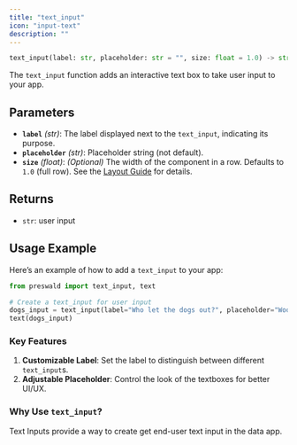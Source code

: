 ```yaml
---
title: "text_input"
icon: "input-text"
description: ""
---
```


```python
text_input(label: str, placeholder: str = "", size: float = 1.0) -> str
```

The `text_input` function adds an interactive text box to take user input to your app.

## Parameters

- **`label`** _(str)_: The label displayed next to the `text_input`, indicating its purpose.
- **`placeholder`** _(str)_: Placeholder string (not default).
- **`size`** _(float)_: _(Optional)_ The width of the component in a row. Defaults to `1.0` (full row). See the [Layout Guide](/layout/guide) for details.

## Returns

- `str`: user input

## Usage Example

Here’s an example of how to add a `text_input` to your app:

```python
from preswald import text_input, text

# Create a text_input for user input
dogs_input = text_input(label="Who let the dogs out?", placeholder="Woof")
text(dogs_input)
```

### Key Features

1. **Customizable Label**: Set the label to distinguish between different `text_input`s.
2. **Adjustable Placeholder**: Control the look of the textboxes for better UI/UX.

### Why Use `text_input`?

Text Inputs provide a way to create get end-user text input in the data app.
